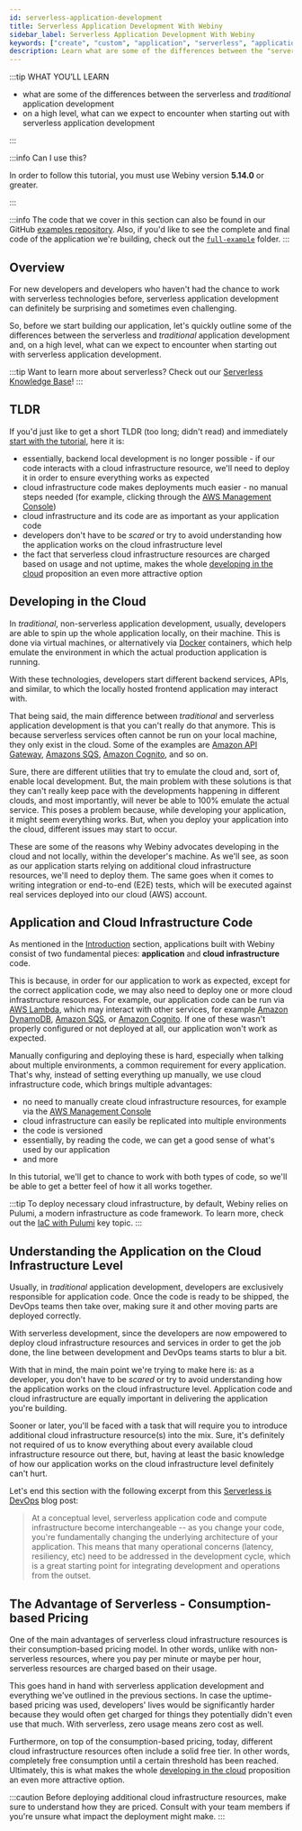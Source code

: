 ```yaml
---
id: serverless-application-development
title: Serverless Application Development With Webiny
sidebar_label: Serverless Application Development With Webiny
keywords: ["create", "custom", "application", "serverless", "application", "development"]
description: Learn what are some of the differences between the "serverless" and "traditional" application development and, on a high level, what can we expect to encounter when starting out with serverless application development.
---
```



:::tip WHAT YOU’LL LEARN

- what are some of the differences between the serverless and _traditional_ application development
- on a high level, what can we expect to encounter when starting out with serverless application development

:::

:::info Can I use this?

In order to follow this tutorial, you must use Webiny version **5.14.0** or greater.

:::

:::info
The code that we cover in this section can also be found in our GitHub [examples repository](https://github.com/webiny/webiny-examples/tree/master/create-custom-application/02-getting-started). Also, if you'd like to see the complete and final code of the application we're building, check out the [`full-example`](https://github.com/webiny/webiny-examples/tree/master/create-custom-application/full-example) folder.
:::

## Overview

For new developers and developers who haven't had the chance to work with serverless technologies before, serverless application development can definitely be surprising and sometimes even challenging.

So, before we start building our application, let's quickly outline some of the differences between the serverless and _traditional_ application development and, on a high level, what can we expect to encounter when starting out with serverless application development.

:::tip
Want to learn more about serverless? Check out our [Serverless Knowledge Base](https://www.webiny.com/serverless-knowledge-base/serverless)!
:::

## TLDR

If you'd just like to get a short TLDR (too long; didn't read) and immediately [start with the tutorial](/docs/tutorials/create-custom-application/getting-started), here it is:

- essentially, backend local development is no longer possible - if our code interacts with a cloud infrastructure resource, we'll need to deploy it in order to ensure everything works as expected
- cloud infrastructure code makes deployments much easier - no manual steps needed (for example, clicking through the [AWS Management Console](https://aws.amazon.com/console/))
- cloud infrastructure and its code are as important as your application code
- developers don't have to be _scared_ or try to avoid understanding how the application works on the cloud infrastructure level
- the fact that serverless cloud infrastructure resources are charged based on usage and not uptime, makes the whole [developing in the cloud](/docs/tutorials/create-custom-application/serverless-application-development#developing-in-the-cloud) proposition an even more attractive option

## Developing in the Cloud

In _traditional_, non-serverless application development, usually, developers are able to spin up the whole application locally, on their machine. This is done via virtual machines, or alternatively via [Docker](https://www.docker.com/) containers, which help emulate the environment in which the actual production application is running.

With these technologies, developers start different backend services, APIs, and similar, to which the locally hosted frontend application may interact with.

That being said, the main difference between _traditional_ and serverless application development is that you can't really do that anymore. This is because serverless services often cannot be run on your local machine, they only exist in the cloud. Some of the examples are [Amazon API Gateway](https://aws.amazon.com/api-gateway/), [Amazons SQS](https://aws.amazon.com/sqs/), [Amazon Cognito](https://aws.amazon.com/cognito/), and so on.

Sure, there are different utilities that try to emulate the cloud and, sort of, enable local development. But, the main problem with these solutions is that they can't really keep pace with the developments happening in different clouds, and most importantly, will never be able to 100% emulate the actual service. This poses a problem because, while developing your application, it might seem everything works. But, when you deploy your application into the cloud, different issues may start to occur.

These are some of the reasons why Webiny advocates developing in the cloud and not locally, within the developer's machine. As we'll see, as soon as our application starts relying on additional cloud infrastructure resources, we'll need to deploy them. The same goes when it comes to writing integration or end-to-end (E2E) tests, which will be executed against real services deployed into our cloud (AWS) account.

## Application and Cloud Infrastructure Code

As mentioned in the [Introduction](/docs/tutorials/create-custom-application/introduction) section, applications built with Webiny consist of two fundamental pieces: **application** and **cloud infrastructure** code.

This is because, in order for our application to work as expected, except for the correct application code, we may also need to deploy one or more cloud infrastructure resources. For example, our application code can be run via [AWS Lambda](https://aws.amazon.com/lambda/), which may interact with other services, for example [Amazon DynamoDB](https://aws.amazon.com/dynamodb/), [Amazon SQS](https://aws.amazon.com/sqs/), or [Amazon Cognito](https://aws.amazon.com/cognito/). If one of these wasn't properly configured or not deployed at all, our application won't work as expected.

Manually configuring and deploying these is hard, especially when talking about multiple environments, a common requirement for every application. That's why, instead of setting everything up manually, we use cloud infrastructure code, which brings multiple advantages:

- no need to manually create cloud infrastructure resources, for example via the [AWS Management Console](https://aws.amazon.com/console/)
- cloud infrastructure can easily be replicated into multiple environments
- the code is versioned
- essentially, by reading the code, we can get a good sense of what's used by our application
- and more

In this tutorial, we'll get to chance to work with both types of code, so we'll be able to get a better feel of how it all works together.

:::tip
To deploy necessary cloud infrastructure, by default, Webiny relies on Pulumi, a modern infrastructure as code framework. To learn more, check out the [IaC with Pulumi](/docs/key-topics/deployment/iac-with-pulumi) key topic.
:::

## Understanding the Application on the Cloud Infrastructure Level

Usually, in _traditional_ application development, developers are exclusively responsible for application code. Once the code is ready to be shipped, the DevOps teams then take over, making sure it and other moving parts are deployed correctly.

With serverless development, since the developers are now empowered to deploy cloud infrastructure resources and services in order to get the job done, the line between development and DevOps teams starts to blur a bit.

With that in mind, the main point we're trying to make here is: as a developer, you don't have to be _scared_ or try to avoid understanding how the application works on the cloud infrastructure level. Application code and cloud infrastructure are equally important in delivering the application you're building.

Sooner or later, you'll be faced with a task that will require you to introduce additional cloud infrastructure resource(s) into the mix. Sure, it's definitely not required of us to know everything about every available cloud infrastructure resource out there, but, having at least the basic knowledge of how our application works on the cloud infrastructure level definitely can't hurt.

Let's end this section with the following excerpt from this [Serverless is DevOps](https://www.stackery.io/blog/erverless-is-devops/) blog post:

> At a conceptual level, serverless application code and compute infrastructure become interchangeable -- as you change your code, you're fundamentally changing the underlying architecture of your application. This means that many operational concerns (latency, resiliency, etc) need to be addressed in the development cycle, which is a great starting point for integrating development and operations from the outset.

## The Advantage of Serverless - Consumption-based Pricing

One of the main advantages of serverless cloud infrastructure resources is their consumption-based pricing model. In other words, unlike with non-serverless resources, where you pay per minute or maybe per hour, serverless resources are charged based on their usage.

This goes hand in hand with serverless application development and everything we've outlined in the previous sections. In case the uptime-based pricing was used, developers' lives would be significantly harder because they would often get charged for things they potentially didn't even use that much. With serverless, zero usage means zero cost as well.

Furthermore, on top of the consumption-based pricing, today, different cloud infrastructure resources often include a solid free tier. In other words, completely free consumption until a certain threshold has been reached. Ultimately, this is what makes the whole [developing in the cloud](/docs/tutorials/create-custom-application/serverless-application-development#developing-in-the-cloud) proposition an even more attractive option.

:::caution
Before deploying additional cloud infrastructure resources, make sure to understand how they are priced. Consult with your team members if you're unsure what impact the deployment might make.
:::
